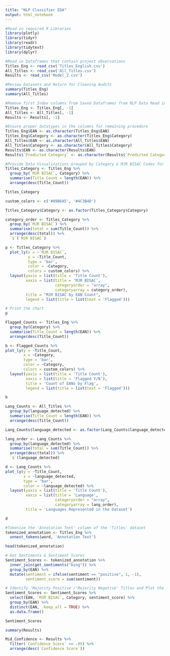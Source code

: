 ```yaml
---
title: "NLP Classifier EDA"
output: html_notebook
---
```


```r
#Read in required R Libraries
library(plotly)
library(tidyr)
library(readr)
library(tidytext)
library(dplyr)
```

```r
#Read in Dataframes that contain project observations
Titles_Eng <- read_csv('Titles_English.csv')
All_Titles <- read_csv('All_Titles.csv')
Results <- read_csv('Model_2.csv')
```

```r
#Review Datasets and Return for Cleaning Audits
summary(Titles_Eng)
summary(All_Titles)
```

```r
#Remove first Index columns from Saved Dataframes from NLP Data Read in and Cleanup
Titles_Eng <- Titles_Eng[, -1]
All_Titles <- All_Titles[, -1]
Results <- Results[, -1]
```

```r
#Ensure proper datatypes in the columns for remaining procedure
Titles_Eng$EAN <- as.character(Titles_Eng$EAN)
Titles_Eng$Category <- as.character(Titles_Eng$Category)
All_Titles$EAN <- as.character(All_Titles$EAN)
All_Titles$Category <- as.character(All_Titles$Category)
Results$EAN <- as.character(Results$EAN)
Results$`Predicted Category` <- as.character(Results$`Predicted Category`)
```

```r
#Provide Data Visualizations Grouped by Category & MJR BISAC Codes for Further Exploration of Categorization profiles
Titles_Category <- Titles_Eng %>% 
  group_by(`MJR BISAC`, Category) %>% 
  summarise(Title_Count = length(EAN)) %>% 
  arrange(desc(Title_Count))

Titles_Category
```


```r
custom_colors <- c('#89B6A5', '#4C3B4D')

Titles_Category$Category <- as.factor(Titles_Category$Category)

category_order <- Titles_Category %>%
  group_by(`MJR BISAC`) %>%
  summarise(total = sum(Title_Count)) %>%
  arrange(desc(total)) %>%
  `$`(`MJR BISAC`)

p <- Titles_Category %>%
  plot_ly(x = ~`MJR BISAC`, 
          y = ~Title_Count, 
          type = 'bar',
          color = ~Category, 
          colors = custom_colors) %>%
  layout(yaxis = list(title = 'Title Count'),
         xaxis = list(title = 'MJR BISAC',
                      categoryorder = "array",
                      categoryarray = category_order),
         title = "MJR BISAC by EAN Count",
         legend = list(title = list(text = 'Flagged')))

# Print the chart
p
```

```r
Flagged_Counts <- Titles_Eng %>% 
  group_by(Category) %>% 
  summarise(Title_Count = length(EAN)) %>% 
  arrange(desc(Title_Count))

b <- Flagged_Counts %>% 
plot_ly(y = ~Title_Count,
        x = ~Category,
        type = 'bar',
        color = ~Category,
        colors = custom_colors) %>% 
  layout(yaxis = list(title = 'Title Count'),
         xaxis = list(title = 'Flagged Y/N'),
         title = 'Count of EANs by Flag',
         legend = list(title = list(text = 'Flagged')))

b
```

```r
Lang_Counts <- All_Titles %>% 
  group_by(language_detected) %>% 
  summarise(Title_Count = length(EAN)) %>% 
  arrange(desc(Title_Count))

Lang_Counts$language_detected <- as.factor(Lang_Counts$language_detected)

lang_order <- Lang_Counts %>%
  group_by(language_detected) %>%
  summarise(total = sum(Title_Count)) %>%
  arrange(desc(total)) %>%
  `$`(language_detected)

d <- Lang_Counts %>% 
plot_ly(y = ~Title_Count,
        x = ~language_detected,
        type = 'bar',
        color = ~language_detected) %>% 
  layout(yaxis = list(title = 'Title Count'),
         xaxis = list(title = 'Language',
                      categoryorder = "array",
                      categoryarray = lang_order),
         title = 'Languages Represented in the Dataset')

d
```


```r
#Tokenize the 'Annotation Text' column of the 'Titles' dataset
tokenized_annotation <- Titles_Eng %>% 
  unnest_tokens(word, 'Annotation Text')

head(tokenized_annotation)
```

```r
# Get Sentiments & Sentiment Scores
Sentiment_Scores <- tokenized_annotation %>%
  inner_join(get_sentiments("bing")) %>% 
  group_by(EAN) %>% 
  mutate(sentiment = ifelse(sentiment == "positive", 1, -1),
         sentiment_score = sum(sentiment))

# Identify 'Majority Positive'/'Majority Negative' Titles and Plot the New Groupings
Sentiment_Scores <- Sentiment_Scores %>% 
  select(EAN, `MJR BISAC`, Category, sentiment_score) %>% 
  group_by(EAN) %>% 
  distinct(EAN, .keep_all = TRUE) %>% 
  as.data.frame()
```

```r
Sentiment_Scores
```

```r
summary(Results)
```

```r
Mid_Confidence <- Results %>% 
  filter(`Confidence Score` >= .85) %>% 
  arrange(desc(`Confidence Score`))
```




